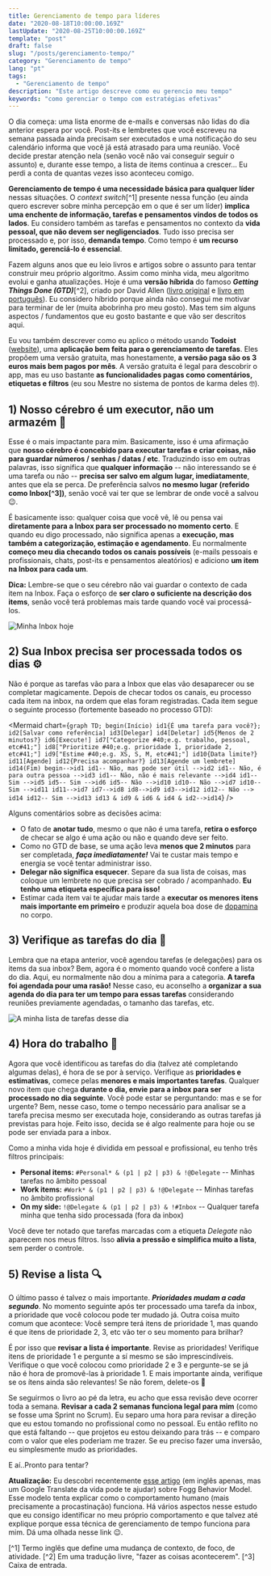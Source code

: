 ```yaml
---
title: Gerenciamento de tempo para líderes
date: "2020-08-18T10:00:00.169Z"
lastUpdate: "2020-08-25T10:00:00.169Z"
template: "post"
draft: false
slug: "/posts/gerenciamento-tempo/"
category: "Gerenciamento de tempo"
lang: "pt"
tags:
  - "Gerenciamento de tempo"
description: "Este artigo descreve como eu gerencio meu tempo"
keywords: "como gerenciar o tempo com estratégias efetivas"
---
```


O dia começa: uma lista enorme de e-mails e conversas não lidas do dia anterior espera por você. Post-its e lembretes que você escreveu na semana passada ainda precisam ser executados e uma notificação do seu calendário informa que você já está atrasado para uma reunião. Você decide prestar atenção nela (senão você não vai conseguir seguir o assunto) e, durante esse tempo, a lista de items continua a crescer... Eu perdi a conta de quantas vezes isso aconteceu comigo.

**Gerenciamento de tempo é uma necessidade básica para qualquer líder** nessas situações. O *context switch*[^1] presente nessa função (eu ainda quero escrever sobre minha percepção em o que é ser um líder) **implica uma enchente de informação, tarefas e pensamentos vindos de todos os lados**. Eu considero também as tarefas e pensamentos no contexto da **vida pessoal, que não devem ser negligenciados**. Tudo isso precisa ser processado e, por isso, **demanda tempo**. Como tempo é **um recurso limitado, gerenciá-lo é essencial**.

Fazem alguns anos que eu leio livros e artigos sobre o assunto para tentar construir meu próprio algoritmo. Assim como minha vida, meu algoritmo evolui e ganha atualizações. Hoje é uma **versão híbrida** do famoso ***Getting Things Done (GTD)***[^2], criado por David Allen ([livro original](https://www.amazon.com/Getting-Things-Done-Stress-free-Productivity/dp/0349408947/ref=asc_df_0349408947/) e [livro em português](https://www.amazon.com.br/Arte-Fazer-Acontecer-David-Allen/dp/8543102812)). Eu considero híbrido porque ainda não consegui me motivar para terminar de ler (muita abobrinha pro meu gosto). Mas tem sim alguns aspectos / fundamentos que eu gosto bastante e que vão ser descritos aqui.

Eu vou também descrever como eu aplico o método usando **Todoist** ([website](https://www.todoist.com/)), uma **aplicação bem feita para o gerenciamento de tarefas**. Eles propõem uma versão gratuita, mas honestamente, **a versão paga são os 3 euros mais bem pagos por mês**. A versão gratuita é legal para descobrir o app, mas eu uso bastante **as funcionalidades pagas como comentários, etiquetas e filtros** (eu sou Mestre no sistema de pontos de karma deles :nerd_face:).

## 1) Nosso cérebro é um executor, não um armazém :brain:

Esse é o mais impactante para mim. Basicamente, isso é uma afirmação que **nosso cérebro é concebido para executar tarefas e criar coisas, não para guardar números / senhas / datas / etc**. Traduzindo isso em outras palavras, isso significa que **qualquer informação** -- não interessando se é uma tarefa ou não -- **precisa ser salvo em algum lugar, imediatamente**, antes que ela se perca. De preferência salvos **no mesmo lugar (referido como Inbox[^3])**, senão você vai ter que se lembrar de onde você a salvou :wink:.

É basicamente isso: qualquer coisa que você vê, lê ou pensa vai **diretamente para a Inbox para ser processado no momento certo**. E quando eu digo processado, não significa apenas a **execução, mas também a categorização, estimação e agendamento**. Eu normalmente **começo meu dia checando todos os canais possíveis** (e-mails pessoais e profissionais, chats, post-its e pensamentos aleatórios) e adiciono **um item na Inbox para cada um**.

**Dica:** Lembre-se que o seu cérebro não vai guardar o contexto de cada item na Inbox. Faça o esforço de **ser claro o suficiente na descrição dos items**, senão você terá problemas mais tarde quando você vai processá-los.

![Minha Inbox hoje](/media/time-management/todoist-inbox-en.png)

## 2) Sua Inbox precisa ser processada todos os dias :gear:

Não é porque as tarefas vão para a Inbox que elas vão desaparecer ou se completar magicamente. Depois de checar todos os canais, eu processo cada item na inbox, na ordem que elas foram registradas. Cada item segue o seguinte processo (fortemente baseado no processo GTD):

<Mermaid chart={`
  graph TD;
    begin(Início)
    id1{É uma tarefa para você?};
    id2[Salvar como referência]
    id3[Delegar]
    id4[Deletar]
    id5{Menos de 2 minutos?}
    id6[Execute!]
    id7["Categorize #40;e.g. trabalho, pessoal, etc#41;"]
    id8["Prioritize #40;e.g. prioridade 1, prioridade 2, etc#41;"]
    id9["Estime #40;e.g. XS, S, M, etc#41;"]
    id10{Data limite?}
    id11[Agende]
    id12{Precisa acompanhar?}
    id13[Agende um lembrete]
    id14(Fim)
    begin-->id1
    id1-- Não, mas pode ser útil -->id2
    id1-- Não, é para outra pessoa -->id3
    id1-- Não, não é mais relevante -->id4
    id1-- Sim -->id5
    id5-- Sim -->id6
    id5-- Não -->id10
    id10-- Não -->id7
    id10-- Sim -->id11
    id11-->id7
    id7-->id8
    id8-->id9
    id3-->id12
    id12-- Não --> id14
    id12-- Sim -->id13
    id13 & id9 & id6 & id4 & id2-->id14
`} />

Alguns comentários sobre as decisões acima:

* O fato de **anotar tudo**, mesmo o que não é uma tarefa, **retira o esforço** de checar se algo é uma ação ou não e quando deve ser feito.
* Como no GTD de base, se uma ação leva **menos que 2 minutos** para ser completada, ***faça imediatamente!*** Vai te custar mais tempo e energia se você tentar administrar isso.
* **Delegar não significa esquecer**. Separe da sua lista de coisas, mas coloque um lembrete no que precisa ser cobrado / acompanhado. **Eu tenho uma etiqueta específica para isso!**
* Estimar cada item vai te ajudar mais tarde a **executar os menores itens mais importante em primeiro** e produzir aquela boa dose de [dopamina](https://pt.wikipedia.org/wiki/Dopamina) no corpo.

## 3) Verifique as tarefas do dia :date:

Lembra que na etapa anterior, você agendou tarefas (e delegações) para os items da sua inbox? Bem, agora é o momento quando você confere a lista do dia. Aqui, eu normalmente não dou a mínima para a categoria. **A tarefa foi agendada pour uma rasão!** Nesse caso, eu aconselho a **organizar a sua agenda do dia para ter um tempo para essas tarefas** considerando reuniões previamente agendadas, o tamanho das tarefas, etc.

![A minha lista de tarefas desse dia](/media/time-management/todoist-today.png)

## 4) Hora do trabalho :muscle:

Agora que você identificou as tarefas do dia (talvez até completando algumas delas), é hora de se por à serviço. Verifique as **prioridades e estimativas**, comece pelas **menores e mais importantes tarefas**. Qualquer novo item que chega **durante o dia, envie para a inbox para ser processado no dia seguinte**. Você pode estar se perguntando: mas e se for urgente? Bem, nesse caso, tome o tempo necessário para analisar se a tarefa precisa mesmo ser executada hoje, considerando as outras tarefas já previstas para hoje. Feito isso, decida se é algo realmente para hoje ou se pode ser enviada para a inbox.

Como a minha vida hoje é dividida em pessoal e profissional, eu tenho três filtros principais:

* **Personal items:** ``#Personal* & (p1 | p2 | p3) & !@Delegate`` -- Minhas tarefas no âmbito pessoal
* **Work items:** ``#Work* & (p1 | p2 | p3) & !@Delegate`` -- Minhas tarefas no âmbito profissional
* **On my side:** ``!@Delegate & (p1 | p2 | p3) & !#Inbox`` -- Qualquer tarefa minha que tenha sido processada (fora da inbox)

Você deve ter notado que tarefas marcadas com a etiqueta *Delegate* não aparecem nos meus filtros. Isso **alivia a pressão e simplifica muito a lista**, sem perder o controle.

## 5) Revise a lista :mag:

O último passo é talvez o mais importante. ***Prioridades mudam a cada segundo***. No momento seguinte após ter processado uma tarefa da inbox, a prioridade que você colocou pode ter mudado já. Outra coisa muito comum que acontece: Você sempre terá itens de prioridade 1, mas quando é que itens de prioridade 2, 3, etc vão ter o seu momento para brilhar?

É por isso que **revisar a lista é importante**. Revise as prioridades! Verifique itens de prioridade 1 e pergunte a sí mesmo se sâo imprescindíveis. Verifique o que você colocou como prioridade 2 e 3 e pergunte-se se já não é hora de promovê-las à prioridade 1. E mais importante ainda, verifique se os ítens ainda são relevantes! Se não forem, delete-os :see_no_evil:  

Se seguirmos o livro ao pé da letra, eu acho que essa revisão deve ocorrer toda a semana. **Revisar a cada 2 semanas funciona legal para mim** (como se fosse uma Sprint no Scrum). Eu separo uma hora para revisar a direção que eu estou tomando no profissional como no pessoal. Eu então reflito no que está faltando -- que projetos eu estou deixando para trás -- e comparo com o valor que eles poderiam me trazer. Se eu preciso fazer uma inversão, eu simplesmente mudo as prioridades.

E aí..Pronto para tentar?

**Atualização:** Eu descobri recentemente [esse artigo](https://www.deprocrastination.co/blog/how-to-stop-procrastinating-by-using-the-fogg-behavior-model) (em inglês apenas, mas um Google Translate da vida pode te ajudar) sobre Fogg Behavior Model. Esse modelo tenta explicar como o comportamento humano (mais precisamente a procastinação) funciona. Há vários aspectos nesse estudo que eu consigo identificar no meu próprio comportamento e que talvez até explique porque essa técnica de gerenciamento de tempo funciona para mim. Dá uma olhada nesse link :wink:.


[^1] Termo inglês que define uma mudança de contexto, de foco, de atividade.
[^2] Em uma tradução livre, "fazer as coisas acontecerem".
[^3] Caixa de entrada.